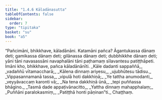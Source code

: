 ```yaml
---
title: "1.4.6 Kāladānasutta"
tableOfContents: false
sidebar:
  order: 7
type: "tipitaka"
basket: "su"
book: "a5"
---
```



<DynamicBreadcrumb />

<Division number="36" book="a5">

<Paragraph number="187" book="a5">
“Pañcimāni, bhikkhave, kāladānāni. Katamāni pañca? Āgantukassa dānaṃ deti; gamikassa dānaṃ deti; gilānassa dānaṃ deti; dubbhikkhe dānaṃ deti; yāni tāni navasassāni navaphalāni tāni paṭhamaṃ sīlavantesu patiṭṭhāpeti. Imāni kho, bhikkhave, pañca kāladānānīti.
</Paragraph>

<Paragraph number="188" type="verses" book="a5">
_Kāle dadanti sappaññā,_  
_vadaññū vītamaccharā;_  
_Kālena dinnaṃ ariyesu,_  
_ujubhūtesu tādisu._  

</Paragraph>

<Paragraph number="189" type="verses" book="a5">
_Vippasannamanā tassa,_  
_vipulā hoti dakkhiṇā;_  
_Ye tattha anumodanti,_  
_veyyāvaccaṃ karonti vā;_  
_Na tena dakkhiṇā ūnā,_  
_tepi puññassa bhāgino._  

</Paragraph>

<Paragraph number="190" type="verses" book="a5">
_Tasmā dade appaṭivānacitto,_  
_Yattha dinnaṃ mahapphalaṃ;_  
_Puññāni paralokasmiṃ,_  
_Patiṭṭhā honti pāṇinan”ti._  


</Paragraph>
</Division>

<Paragraph number="191" type="center" book="a5">
Chaṭṭhaṃ.
</Paragraph>